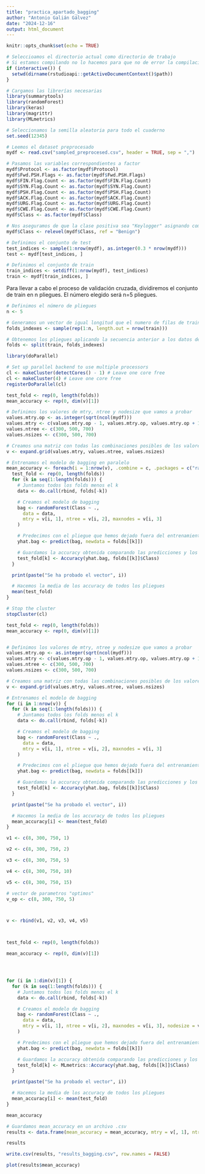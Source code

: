 ```yaml
---
title: "practica_apartado_bagging"
author: "Antonio Galián Gálvez"
date: "2024-12-16"
output: html_document
---
```


```r
knitr::opts_chunk$set(echo = TRUE)
```

```r
# Seleccioamos el directorio actual como directorio de trabajo
# Si estamos compilando no lo hacemos para que no de error la compilación
if (interactive()) {
  setwd(dirname(rstudioapi::getActiveDocumentContext()$path))
}

# Cargamos las librerías necesarias
library(summarytools)
library(randomForest)
library(keras)
library(magrittr)
library(MLmetrics)

# Seleccionamos la semilla aleatoria para todo el cuaderno
set.seed(12345)
```

```r
# Leemos el dataset preprocesado
mydf <- read.csv("sampled_preprocesed.csv", header = TRUE, sep = ",")

# Pasamos las variables correspondientes a factor
mydf$Protocol <- as.factor(mydf$Protocol)
mydf$Fwd.PSH.Flags <- as.factor(mydf$Fwd.PSH.Flags)
mydf$FIN.Flag.Count <- as.factor(mydf$FIN.Flag.Count)
mydf$SYN.Flag.Count <- as.factor(mydf$SYN.Flag.Count)
mydf$PSH.Flag.Count <- as.factor(mydf$PSH.Flag.Count)
mydf$ACK.Flag.Count <- as.factor(mydf$ACK.Flag.Count)
mydf$URG.Flag.Count <- as.factor(mydf$URG.Flag.Count)
mydf$CWE.Flag.Count <- as.factor(mydf$CWE.Flag.Count)
mydf$Class <- as.factor(mydf$Class)

# Nos aseguramos de que la clase positiva sea "Keylogger" asignando como clase de referencia a "Benign"
mydf$Class <- relevel(mydf$Class, ref = "Benign")
```

```r
# Definimos el conjunto de test
test_indices <- sample(1:nrow(mydf), as.integer(0.3 * nrow(mydf)))
test <- mydf[test_indices, ]

# Definimos el conjunto de train
train_indices <- setdiff(1:nrow(mydf), test_indices)
train <- mydf[train_indices, ]
```

Para llevar a cabo el proceso de validación cruzada, dividiremos el conjunto de train en n pliegues. El número elegido será n=5 pliegues.

```r
# Definimos el número de pliegues
n <- 5

# Generamos un vector de igual longitud que el numero de filas de train, asociando cada valor a un pliegue
folds_indexes <- sample(rep(1:n, length.out = nrow(train)))

# Obtenemos los pliegues aplicando la secuencia anterior a los datos de train
folds <- split(train, folds_indexes)
```

```r
library(doParallel)

# Set up parallel backend to use multiple processors
cl <- makeCluster(detectCores() - 1) # Leave one core free
cl <- makeCluster(4) # Leave one core free
registerDoParallel(cl)

test_fold <- rep(0, length(folds))
mean_accuracy <- rep(0, dim(v)[1])

# Definimos los valores de mtry, ntree y nodesize que vamos a probar
values.mtry.op <- as.integer(sqrt(ncol(mydf)))
values.mtry <- c(values.mtry.op - 1, values.mtry.op, values.mtry.op + 1)
values.ntree <- c(300, 500, 700)
values.nsizes <- c(300, 500, 700)

# Creamos una matriz con todas las combinaciones posibles de los valores de mtry, ntree y nodesize
v <- expand.grid(values.mtry, values.ntree, values.nsizes)

# Entrenamos el modelo de bagging en paralelo
mean_accuracy <- foreach(i = 1:nrow(v), .combine = c, .packages = c("randomForest", "MLmetrics")) %dopar% {
  test_fold <- rep(0, length(folds))
  for (k in seq(1:length(folds))) {
    # Juntamos todos los folds menos el k
    data <- do.call(rbind, folds[-k])

    # Creamos el modelo de bagging
    bag <- randomForest(Class ~ .,
      data = data,
      mtry = v[i, 1], ntree = v[i, 2], maxnodes = v[i, 3]
    )

    # Predecimos con el pliegue que hemos dejado fuera del entrenamiento
    yhat.bag <- predict(bag, newdata = folds[[k]])

    # Guardamos la accuracy obtenida comparando las predicciones y los outputs reales del pliegue k
    test_fold[k] <- Accuracy(yhat.bag, folds[[k]]$Class)
  }

  print(paste("Se ha probado el vector", i))

  # Hacemos la media de los accuracy de todos los pliegues
  mean(test_fold)
}

# Stop the cluster
stopCluster(cl)
```

```r
test_fold <- rep(0, length(folds))
mean_accuracy <- rep(0, dim(v)[1])


# Definimos los valores de mtry, ntree y nodesize que vamos a probar
values.mtry.op <- as.integer(sqrt(ncol(mydf)))
values.mtry <- c(values.mtry.op - 1, values.mtry.op, values.mtry.op + 1)
values.ntree <- c(300, 500, 700)
values.nsizes <- c(300, 500, 700)

# Creamos una matriz con todas las combinaciones posibles de los valores de mtry, ntree y nodesize
v <- expand.grid(values.mtry, values.ntree, values.nsizes)

# Entrenamos el modelo de bagging
for (i in 1:nrow(v)) {
  for (k in seq(1:length(folds))) {
    # Juntamos todos los folds menos el k
    data <- do.call(rbind, folds[-k])

    # Creamos el modelo de bagging
    bag <- randomForest(Class ~ .,
      data = data,
      mtry = v[i, 1], ntree = v[i, 2], maxnodes = v[i, 3]
    )

    # Predecimos con el pliegue que hemos dejado fuera del entrenamiento
    yhat.bag <- predict(bag, newdata = folds[[k]])

    # Guardamos la accuracy obtenida comparando las predicciones y los outputs reales del pliegue k
    test_fold[k] <- Accuracy(yhat.bag, folds[[k]]$Class)
  }

  print(paste("Se ha probado el vector", i))

  # Hacemos la media de los accuracy de todos los pliegues
  mean_accuracy[i] <- mean(test_fold)
}
```


```r
v1 <- c(8, 300, 750, 1)

v2 <- c(8, 300, 750, 2)

v3 <- c(8, 300, 750, 5)

v4 <- c(8, 300, 750, 10)

v5 <- c(8, 300, 750, 15)

# vector de parametros "optimos"
v_op <- c(8, 300, 750, 5)



v <- rbind(v1, v2, v3, v4, v5)



test_fold <- rep(0, length(folds))

mean_accuracy <- rep(0, dim(v)[1])




for (i in 1:dim(v)[1]) {
  for (k in seq(1:length(folds))) {
    # Juntamos todos los folds menos el k
    data <- do.call(rbind, folds[-k])

    # Creamos el modelo de bagging
    bag <- randomForest(Class ~ .,
      data = data,
      mtry = v[i, 1], ntree = v[i, 2], maxnodes = v[i, 3], nodesize = v[i, 4]
    )

    # Predecimos con el pliegue que hemos dejado fuera del entrenamiento
    yhat.bag <- predict(bag, newdata = folds[[k]])

    # Guardamos la accuracy obtenida comparando las predicciones y los outputs reales del pliegue k
    test_fold[k] <- MLmetrics::Accuracy(yhat.bag, folds[[k]]$Class)
  }

  print(paste("Se ha probado el vector", i))

  # Hacemos la media de los accuracy de todos los pliegues
  mean_accuracy[i] <- mean(test_fold)
}
```

```r
mean_accuracy

# Guardamos mean_accuracy en un archivo .csv
results <- data.frame(mean_accuracy = mean_accuracy, mtry = v[, 1], ntree = v[, 2], maxnodes = v[, 3], nodesize = v[, 4])

results

write.csv(results, "results_bagging.csv", row.names = FALSE)

plot(results$mean_accuracy)
```


